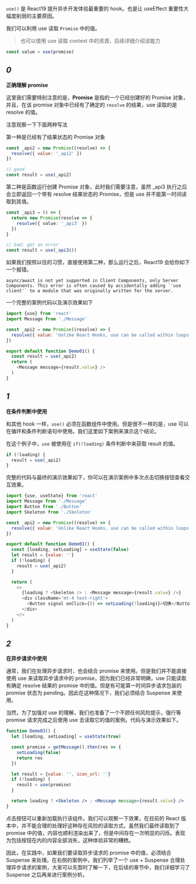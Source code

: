 
`use()` 是 React19 提升异步开发体验最重要的 hook。也是让 useEffect 重要性大幅度削弱的主要原因。

我们可以利用 use 读取 `Promise` 中的值。

> 也可以使用 use 读取 context 中的资源，后续详细介绍该能力

```ts
const value = use(promise)
```


## *0*
**正确理解 promise**

这里我们需要特别注意的是，**Promise** 是指的一个已经创建好的 Promise 对象，并且，在该 promise 对象中已经有了确定的 `resolve` 的结果，use 读取的是 resolve 的值。

注意观察一下下面两种写法

第一种是已经有了结果状态的 Promise 对象

```js
const _api2 = new Promise((resolve) => {
  resolve({ value: '_api2' })
})

// good
const result = use(_api2)
```

第二种是函数运行创建 Promise 对象，此时我们需要注意，虽然 _api3 执行之后会立即返回一个带有 resolve 结果状态的 Promise，但是 use 并不能第一时间读取到其值。

```ts
const _api3 = () => {
  return new Promise(resolve => {
    resolve({ value: '_api3' })
  })
}

// bad: get an error
const result = use(_api3())
```

如果我们按照以往的习惯，直接使用第二种，那么运行之后，React19 会给你如下一个报错。

~~~error
async/await is not yet supported in Client Components, only Server Components. This error is often caused by accidentally adding `'use client'` to a module that was originally written for the server.
~~~

一个完整的案例代码以及演示效果如下

```js
import {use} from 'react'
import Message from './Message'

const _api2 = new Promise((resolve) => {
  resolve({ value: 'Unlike React Hooks, use can be called within loops and conditional statements like if. Like React Hooks, the function that calls use must be a Component or Hook.' })
})

export default function Demo01() {
  const result = use(_api2)
  return (
    <Message message={result.value} />
  )
}
```

<Cardruntime>
  <Demo01 />
</Cardruntime>


## *1*
**在条件判断中使用**

和其他 hook 一样，`use()` 必须在函数组件中使用。但是很不一样的是，use 可以在循环和条件判断语句中使用。我们这里如下案例来演示这个结论。

在这个例子中，`use` 被使用在 `if(!loading)` 条件判断中来获取 result 的值。

```js
if (!loading) {
  result = use(_api2)
}
```

完整的代码与最终的演示效果如下，你可以在演示案例中多次点击切换按钮查看交互效果。

```js
import {use, useState} from 'react'
import Message from './Message'
import Button from './Button'
import Skeleton from './Skeleton'

const _api2 = new Promise((resolve) => {
  resolve({ value: 'Unlike React Hooks, use can be called within loops and conditional statements like if. Like React Hooks, the function that calls use must be a Component or Hook.' })
})

export default function Demo01() {
  const [loading, setLoading] = useState(false)
  let result = {value: ''}
  if (!loading) {
    result = use(_api2)
  }

  return (
    <>
      {loading ? <Skeleton /> : <Message message={result.value} />}
      <div className='mt-4 text-right'>
        <Button signal onClick={() => setLoading(!loading)}>切换</Button>
      </div>
    </>
  )
}
```

<Cardruntime>
  <Demo02 />
</Cardruntime>

## *2*
**在异步请求中使用**

通常，我们在处理异步请求时，也会结合 promise 来使用。但是我们并不能直接使用 use 来读取异步请求中的 promise，因为我们已经非常明确，use 只能读取有确定 resolve 结果的 promise 中的值。但是有可能第一时间异步请求包装的 promise 状态为 pending。因此在这种情况下，我们必须结合 Suspense 来使用。

当然，为了加强对 use 的理解，我们也准备了一个不顾任何风险提示，强行等 promise 请求完成之后使用 use 去读取它的值的案例。代码与演示效果如下。


```jsx
function Demo03() {
  let [loading, setLoading] = useState(true)

  const promise = getMessage().then(res => {
    setLoading(false)
    return res
  })

  let result = {value: '', icon_url: ''}
  if (!loading) {
    result = use(promise)
  }

  return loading ? <Skeleton /> : <Message message={result.value} />
}
```

<Cardruntime>
  <Demo03 />
</Cardruntime>

点击按钮可以重新加载执行该组件。我们可以观察一下效果，在目前的 React 版本中，并不能合理的处理好这种存在风险的读取方式，虽然我们最终读取到了 promise 中的值，内容也顺利渲染出来了，但是中间存在一次明显的闪烁。表现为包括按钮在内的内容全部消失，这种体验非常的糟糕。

因此，在实践中，如果我们要读取异步请求的 promise 中的值，必须结合 Suspense 来处理。在右侧的案例中，我们列举了一个 use + Suspense 合理处理异步请求的案例，大家可以先暂时了解一下，在后续的章节中，我们详细学习了 Suspense 之后再来进行案例分析。

